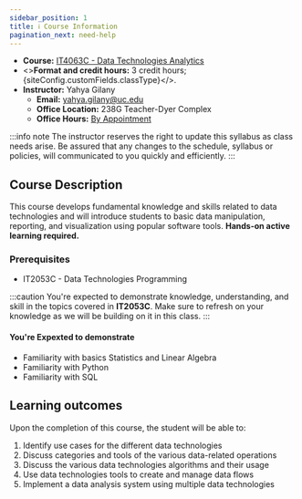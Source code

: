```yaml
---
sidebar_position: 1
title: ℹ️ Course Information
pagination_next: need-help
---
```



* **Course:** [IT4063C - Data Technologies Analytics](#)
* <><strong>Format and credit hours:</strong> 3 credit hours; {siteConfig.customFields.classType}</>.
* **Instructor:** Yahya Gilany
  * **Email:** [yahya.gilany@uc.edu](mailto:yahya.gilany@uc.edu)
  * **Office Location:** 238G Teacher-Dyer Complex
  * **Office Hours:** [By Appointment](https://outlook.office365.com/owa/calendar/OfficeHours@mailuc.onmicrosoft.com/bookings/s/LVmRGi93VEawagF-45TiRw2)

:::info note
The instructor reserves the right to update this syllabus as class needs arise. Be assured that any changes to the schedule, syllabus or policies, will communicated to you quickly and efficiently.
:::

## Course Description
This course develops fundamental knowledge and skills related to data technologies and will introduce students to basic data manipulation, reporting, and visualization using popular software tools. **Hands-on active learning required.** 

### Prerequisites
* IT2053C - Data Technologies Programming

:::caution
You're expected to demonstrate knowledge, understanding, and skill in the topics covered in **IT2053C**. Make sure to refresh on your knowledge as we will be building on it in this class.
:::
#### You're Expexted to demonstrate
- Familiarity with basics Statistics and Linear Algebra
- Familiarity with Python
- Familiarity with SQL

## Learning outcomes
Upon the completion of this course, the student will be able to:
1. Identify use cases for the different data technologies
2. Discuss categories and tools of the various data-related operations
3. Discuss the various data technologies algorithms and their usage
4. Use data technologies tools to create and manage data flows
5. Implement a data analysis system using multiple data technologies

<!-- TODO: Update this section -->
<!-- ### You will learn how to:
1. Use Source Version Control (Git - GitHub)
2. Use Python for Data Analytics
3. Use Tableau for Data Analytics -->
